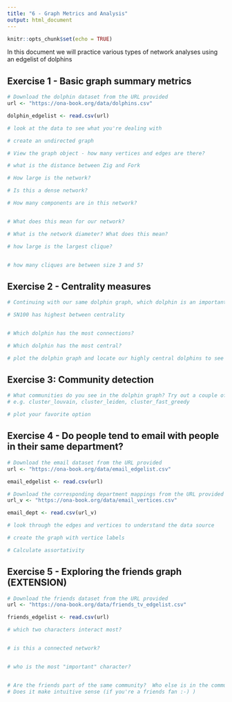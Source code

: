 ```yaml
---
title: "6 - Graph Metrics and Analysis"
output: html_document
---
```


```r
knitr::opts_chunk$set(echo = TRUE)
```

In this document we will practice various types of network analyses using an edgelist of dolphins

## Exercise 1 - Basic graph summary metrics

```r
# Download the dolphin dataset from the URL provided
url <- "https://ona-book.org/data/dolphins.csv"

dolphin_edgelist <- read.csv(url)

# look at the data to see what you're dealing with
```

```r
# create an undirected graph

```

```r
# View the graph object - how many vertices and edges are there?

```


```r
# what is the distance between Zig and Fork


```

```r
# How large is the network?

```


```r
# Is this a dense network?

```

```r
# How many components are in this network?


# What does this mean for our network?

```

```r
# What is the network diameter? What does this mean?


```

```r
# how large is the largest clique?


# how many cliques are between size 3 and 5?

```

## Exercise 2 - Centrality measures

```r
# Continuing with our same dolphin graph, which dolphin is an important connector?

# SN100 has highest between centrality


# Which dolphin has the most connections? 

# Which dolphin has the most central? 


```

```r
# plot the dolphin graph and locate our highly central dolphins to see if these results make intuitive sense


```


## Exercise 3: Community detection

```r
# What communities do you see in the dolphin graph? Try out a couple of methods and compare results
# e.g. cluster_louvain, cluster_leiden, cluster_fast_greedy

```

```r
# plot your favorite option

```

## Exercise 4 - Do people tend to email with people in their same department?

```r
# Download the email dataset from the URL provided
url <- "https://ona-book.org/data/email_edgelist.csv"

email_edgelist <- read.csv(url)

# Download the corresponding department mappings from the URL provided
url_v <- "https://ona-book.org/data/email_vertices.csv"

email_dept <- read.csv(url_v)

# look through the edges and vertices to understand the data source
```

```r
# create the graph with vertice labels

# Calculate assortativity

```

## Exercise 5 - Exploring the friends graph (EXTENSION)

```r
# Download the friends dataset from the URL provided
url <- "https://ona-book.org/data/friends_tv_edgelist.csv"

friends_edgelist <- read.csv(url)
```

```r
# which two characters interact most?


# is this a connected network?


# who is the most "important" character?



```

```r
# Are the friends part of the same community?  Who else is in the community?  
# Does it make intuitive sense (if you're a friends fan :-) )

```



